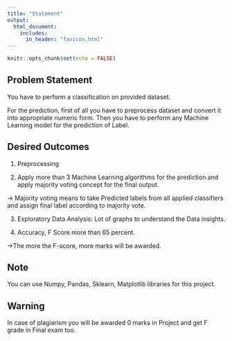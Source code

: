 ```yaml
---
title: "Statement"
output: 
  html_document:
    includes:
      in_header: "favicon.html"
---
```


```r
knitr::opts_chunk$set(echo = FALSE)
```

## Problem Statement

You have to perform a classification on provided dataset.

For the prediction, first of all you have to preprocess dataset and convert it into appropriate numeric form. Then you have to perform any Machine Learning model for the prediction of Label. 

## Desired Outcomes
1) Preprocessing

2) Apply more than 3 Machine Learning algorithms for the prediction and apply
majority voting concept for the final output. 

  -> Majority voting means to take Predicted labels from all applied classifiers and assign final label according to majority vote.

3) Exploratory Data Analysis: Lot of graphs to understand the Data insights.

4) Accuracy, F Score more than 65 percent. 

  ->The more the F-score, more marks will be awarded.

## Note
You can use Numpy, Pandas, Sklearn, Matplotlib libraries for this project.

## Warning
In case of plagiarism you will be awarded 0 marks in Project and get F grade in Final exam too.
